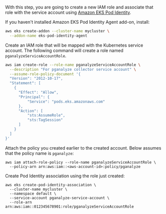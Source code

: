 With this step, you are going to create a new IAM role and associate that role
with the service account using
[Amazon EKS Pod Identity](https://docs.aws.amazon.com/eks/latest/userguide/pod-identities.html).

If you haven't installed Amazon EKS Pod Identity Agent add-on, install:

```bash
aws eks create-addon --cluster-name mycluster \
  --addon-name eks-pod-identity-agent
```

Create an IAM role that will be mapped with the Kubernetes service account. The
following command will create a role named `pganalyzeServiceAccountRole`.


```bash
aws iam create-role --role-name pganalyzeServiceAccountRole \
  --description "For pganalyze collector service account" \
  --assume-role-policy-document '{
  "Version": "2012-10-17",
  "Statement": [
    {
      "Effect": "Allow",
      "Principal": {
          "Service": "pods.eks.amazonaws.com"
      },
      "Action": [
          "sts:AssumeRole",
          "sts:TagSession"
      ]
    }
  ]
}'
```

Attach the policy you created earlier to the created account. Below assumes that
the policy name is `pganalyze`:

```
aws iam attach-role-policy --role-name pganalyzeServiceAccountRole \
  --policy-arn arn:aws:iam::<aws-account-id>:policy/pganalyze
```

Create Pod Identity association using the role just created:

```
aws eks create-pod-identity-association \
  --cluster-name mycluster \
  --namespace default \
  --service-account pganalyze-service-account \
  --role-arn arn:aws:iam::012345678901:role/pganalyzeServiceAccountRole
```
